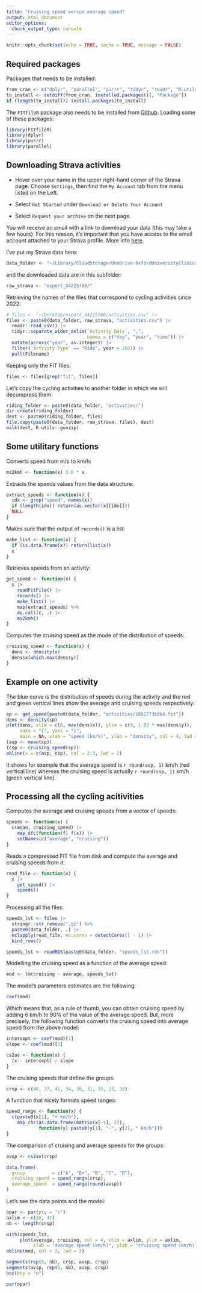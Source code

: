 ```yaml
---
title: "Cruising speed versus average speed"
output: html_document
editor_options: 
  chunk_output_type: console
---
```


```r
knitr::opts_chunk$set(echo = TRUE, cache = TRUE, message = FALSE)
```


## Required packages

Packages that needs to be installed:

```r
from_cran <- c("dplyr", "parallel", "purrr", "tidyr", "readr", "R.utils", "stringr")
to_install <- setdiff(from_cran, installed.packages()[, "Package"])
if (length(to_install)) install.packages(to_install)
```

The `FITfileR` package also needs to be installed from
[Github](https://github.com/grimbough/FITfileR). Loading some of these packages:

```r
library(FITfileR)
library(dplyr)
library(purrr)
library(parallel)
```


## Downloading Strava activities

* Hover over your name in the upper right-hand corner of the Strava page. Choose
`Settings`, then find the `My Account` tab from the menu listed on the Left.

* Select `Get Started` under `Download or Delete Your Account`

* Select `Request your archive` on the next page.

You will receive an email with a link to download your data (this may take a few
hours). For this reason, it’s important that you have access to the email
account attached to your Strava profile. More info
[here](https://support.strava.com/hc/en-us/articles/216918437-Exporting-your-Data-and-Bulk-Export#h_01GG58HC4F1BGQ9PQZZVANN6WF).

I've put my Strava data here:

```r
data_folder <- "~/Library/CloudStorage/OneDrive-OxfordUniversityClinicalResearchUnit/data/Strava/"
```

and the downloaded data are in this subfolder:

```r
raw_strava <- "export_34225766/"
```

Retrieving the names of the files that correspond to cycling activities since
2022:

```r
# files <- "~/Desktop/export_34225766/activities.csv" |>
files <- paste0(data_folder, raw_strava, "activities.csv") |>
  readr::read_csv() |> 
  tidyr::separate_wider_delim(`Activity Date`, ",",
                              names = c("day", "year", "time")) |> 
  mutate(across("year", as.integer)) |> 
  filter(`Activity Type` == "Ride", year > 2021) |> 
  pull(Filename)
```

Keeping only the FIT files:

```r
files <- files[grep("fit", files)]
```

Let's copy the cycling activities to another folder in which we will decompress
them:

```r
riding_folder <- paste0(data_folder, "activities/")
dir.create(riding_folder)
dest <- paste0(riding_folder, files)
file.copy(paste0(data_folder, raw_strava, files), dest)
walk(dest, R.utils::gunzip)
```


## Some utilitary functions

Converts speed from m/s to km/h:

```r
ms2kmh <- function(x) 3.6 * x
```

Extracts the speeds values from the data structure:

```r
extract_speeds <- function(x) {
  idx <- grep("speed", names(x))
  if (length(idx)) return(as.vector(x[[idx]]))
  NULL
}
```

Makes sure that the output of `records()` is a list:

```r
make_list <- function(x) {
  if (is.data.frame(x)) return(list(x))
  x
}
```

Retrieves speeds from an activity:

```r
get_speed <- function(x) {
  x |> 
    readFitFile() |> 
    records() |> 
    make_list() |> 
    map(extract_speeds) %>%
    do.call(c, .) |>  
    ms2kmh()
}
```

Computes the cruising speed as the mode of the distribution of speeds:

```r
cruising_speed <- function(x) {
  dens <- density(x)
  dens$x[which.max(dens$y)]
}
```


## Example on one activity

The blue curve is the distribution of speeds during the activity and the red and
green vertical lines show the average and cruising speeds respectively:

```r
sp <- get_speed(paste0(data_folder, "activities/10517736664.fit"))
dens <- density(sp)
plot(dens, xlim = c(0, max(dens$x)), ylim = c(0, 1.03 * max(dens$y)),
     xaxs = "i", yaxs = "i",
     main = NA, xlab = "speed (km/h)", ylab = "density", col = 4, lwd = 3)
(asp <- mean(sp))
(csp <- cruising_speed(sp))
abline(v = c(asp, csp), col = 2:3, lwd = 2)
```

It shows for example that the average speed is `r round(asp, 1)` km/h (red
vertical line) whereas the cruising speed is actually `r round(csp, 1)` km/h
(green vertical line).


## Processing all the cycling acitivities

Computes the average and cruising speeds from a vector of speeds:

```r
speeds <- function(x) {
  c(mean, cruising_speed) |> 
    map_dfc(function(f) f(x)) |> 
    setNames(c("average", "cruising"))
}
```

Reads a compressed FIT file from disk and compute the average and cruising
speeds from it:

```r
read_file <- function(x) {
  x |> 
    get_speed() |> 
    speeds()
}
```

Processing all the files:

```r
speeds_lst <- files |> 
  stringr::str_remove(".gz") %>%
  paste0(data_folder, .) |> 
  mclapply(read_file, mc.cores = detectCores() - 1) |> 
  bind_rows()
```

```r
speeds_lst <- readRDS(paste0(data_folder, "speeds_lst.rds"))
```

Modelling the cruising speed as a function of the average speed:

```r
mod <- lm(cruising ~ average, speeds_lst)
```

The model's parameters estimates are the following:

```r
coef(mod)
```

Which means that, as a rule of thumb, you can obtain cruising speed by adding
6 km/h to 90% of the value of the average speed. But, more precisely, the
following function converts the cruising speed into average speed from the above
model:

```r
intercept <- coef(mod)[1]
slope <- coef(mod)[2]

cs2av <- function(x) {
  (x - intercept) / slope
}
```

The cruising speeds that define the groups:

```r
crsp <- c(40, 37, 41, 34, 38, 31, 35, 25, 30)
```

A function that nicely formats speed ranges:

```r
speed_range <- function(x) {
  c(paste0(x[1], "+ km/h"),
    map_chr(as.data.frame(matrix(x[-1], 2)),
            function(y) paste0(y[1], "-", y[2], " km/h")))
}
```

The comparison of cruising and average speeds for the groups:

```r
avsp <- cs2av(crsp)

data.frame(
  group          = c("A", "B+", "B", "C", "D"),
  cruising_speed = speed_range(crsp),
  average_speed  = speed_range(round(avsp))
)
```

Let's see the data points and the model:

```r
opar <- par(pty = "s")
axlim <- c(18, 42)
nb <- length(crsp)

with(speeds_lst,
     plot(average, cruising, col = 4, xlim = axlim, ylim = axlim,
          xlab = "average speed (km/h)", ylab = "cruising speed (km/h)"))
abline(mod, col = 2, lwd = 2)

segments(rep(0, nb), crsp, avsp, crsp)
segments(avsp, rep(0, nb), avsp, crsp)
box(bty = "o")

par(opar)
```


